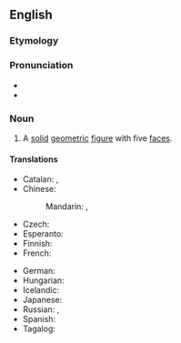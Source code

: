 ==English==

===Etymology===
{{confix|en|penta|hedron}}

===Pronunciation===
* {{IPA|/ˌpɛntaˈhiːdɹən/|lang=en}}
* {{rhymes|iːdɹən|lang=en}}

===Noun===
{{en-noun|s|pentahedra}}

# A [[solid]] [[geometric]] [[figure]] with five [[face]]s.

====Translations====
{{trans-top|solid geometric figure}}
* Catalan: {{t+|ca|pentaedre|m}}, {{t+|ca|pentàedre|m}}
* Chinese:
*: Mandarin: {{t+|cmn|五面體|sc=Hani}}, {{t+|cmn|五面体|tr=wǔmiàntǐ|sc=Hani}}
* Czech: {{t|cs|pětistěn|m}}
* Esperanto: {{t|eo|kvinedro}}
* Finnish: {{t+|fi|pentaedri}}
* French: {{t+|fr|pentaèdre}}
{{trans-mid}}
* German: {{t|de|Pentaeder|n}}
* Hungarian: {{t|hu|pentaéder}}
* Icelandic: {{t|is|fimmflötungur|m}}
* Japanese: {{t|ja|五面体|tr=ごめんたい, gomentai|sc=Jpan}}
* Russian: {{t+|ru|пента́эдр|m}}, {{t+|ru|пятигра́нник|m}}
* Spanish: {{t|es|pentaedro|m}}
* Tagalog: {{t|tl|limdayag}}
{{trans-bottom}}